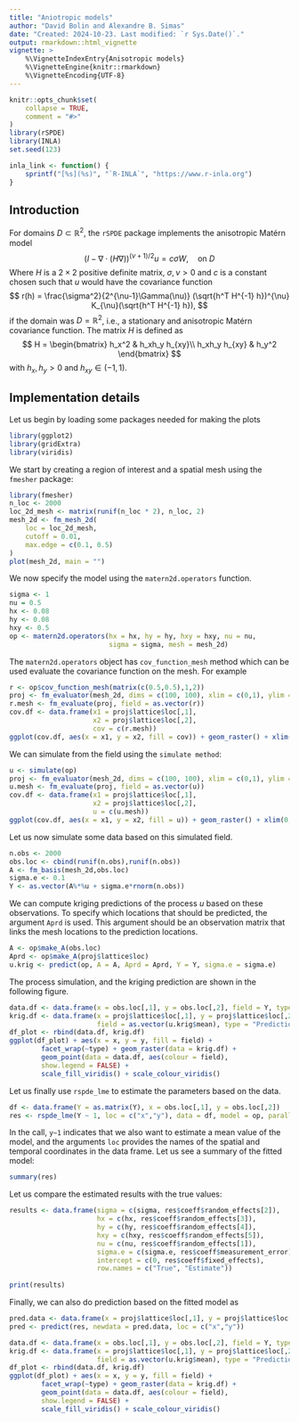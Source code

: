```yaml
---
title: "Aniotropic models"
author: "David Bolin and Alexandre B. Simas"
date: "Created: 2024-10-23. Last modified: `r Sys.Date()`."
output: rmarkdown::html_vignette
vignette: >
    %\VignetteIndexEntry{Anisotropic models}
    %\VignetteEngine{knitr::rmarkdown}
    %\VignetteEncoding{UTF-8}
---
```

    
```r
knitr::opts_chunk$set(
    collapse = TRUE,
    comment = "#>"
)
library(rSPDE)
library(INLA)    
set.seed(123)
```

```r
inla_link <- function() {
    sprintf("[%s](%s)", "`R-INLA`", "https://www.r-inla.org")
}
```

## Introduction

For domains $D\subset \mathbb{R}^2$, the `rSPDE` package implements the anisotropic Matérn model
$$
    (I - \nabla\cdot (H\nabla))^{(\nu + 1)/2} u = c\sigma W, \quad \text{on }  D
$$
Where $H$ is a $2\times 2$ positive definite matrix, $\sigma, \nu >0$ and $c$ is a constant chosen such that $u$ would have 
the covariance function 
$$
r(h) = \frac{\sigma^2}{2^{\nu-1}\Gamma(\nu)} (\sqrt{h^T H^{-1} h})^{\nu} K_{\nu}(\sqrt{h^T H^{-1} h}),
$$
if the domain was $D = \mathbb{R}^2$, i.e., a stationary and anisotropic Matérn covariance function. The matrix $H$ is defined as 
$$
H = \begin{bmatrix}
h_x^2 & h_xh_y h_{xy}\\
h_xh_y h_{xy} & h_y^2
\end{bmatrix}
$$
with $h_x,h_y>0$ and $h_{xy} \in (-1,1)$. 

## Implementation details 
Let us begin by loading some packages needed for making the plots
```r
library(ggplot2)
library(gridExtra)
library(viridis)
```
We start by creating a region of interest and a spatial mesh using the `fmesher` package:
```r
library(fmesher)
n_loc <- 2000
loc_2d_mesh <- matrix(runif(n_loc * 2), n_loc, 2)
mesh_2d <- fm_mesh_2d(
    loc = loc_2d_mesh,
    cutoff = 0.01,
    max.edge = c(0.1, 0.5)
)
plot(mesh_2d, main = "")
```

We now specify the model using the `matern2d.operators` function. 
```r
sigma <- 1
nu = 0.5
hx <- 0.08
hy <- 0.08
hxy <- 0.5
op <- matern2d.operators(hx = hx, hy = hy, hxy = hxy, nu = nu, 
                         sigma = sigma, mesh = mesh_2d)
```

The `matern2d.operators` object has `cov_function_mesh` method which can be used 
evaluate the covariance function on the mesh. For example
```r
r <- op$cov_function_mesh(matrix(c(0.5,0.5),1,2))
proj <- fm_evaluator(mesh_2d, dims = c(100, 100), xlim = c(0,1), ylim = c(0,1))
r.mesh <- fm_evaluate(proj, field = as.vector(r))
cov.df <- data.frame(x1 = proj$lattice$loc[,1],
                     x2 = proj$lattice$loc[,2], 
                     cov = c(r.mesh))
ggplot(cov.df, aes(x = x1, y = x2, fill = cov)) + geom_raster() + xlim(0,1) + ylim(0,1) + scale_fill_viridis()
```


We can simulate from the field using the `simulate method`:
```r
u <- simulate(op)
proj <- fm_evaluator(mesh_2d, dims = c(100, 100), xlim = c(0,1), ylim = c(0,1))
u.mesh <- fm_evaluate(proj, field = as.vector(u))
cov.df <- data.frame(x1 = proj$lattice$loc[,1],
                     x2 = proj$lattice$loc[,2], 
                     u = c(u.mesh))
ggplot(cov.df, aes(x = x1, y = x2, fill = u)) + geom_raster() + xlim(0,1) + ylim(0,1) + scale_fill_viridis()
```

Let us now simulate some data based on this simulated field.

```r
n.obs <- 2000
obs.loc <- cbind(runif(n.obs),runif(n.obs))
A <- fm_basis(mesh_2d,obs.loc)
sigma.e <- 0.1
Y <- as.vector(A%*%u + sigma.e*rnorm(n.obs))
```

We can compute kriging predictions of the process $u$ based on these observations. 
To specify which locations that should be predicted, the argument `Aprd` is used. 
This argument should be an observation matrix that links the mesh locations to the prediction locations.  
```r
A <- op$make_A(obs.loc)
Aprd <- op$make_A(proj$lattice$loc)
u.krig <- predict(op, A = A, Aprd = Aprd, Y = Y, sigma.e = sigma.e)
```
The process simulation,  and the kriging prediction are shown in the following figure.

```r
data.df <- data.frame(x = obs.loc[,1], y = obs.loc[,2], field = Y, type = "Data")
krig.df <- data.frame(x = proj$lattice$loc[,1], y = proj$lattice$loc[,2],
                      field = as.vector(u.krig$mean), type = "Prediction")
df_plot <- rbind(data.df, krig.df)
ggplot(df_plot) + aes(x = x, y = y, fill = field) +
        facet_wrap(~type) + geom_raster(data = krig.df) +
        geom_point(data = data.df, aes(colour = field),
        show.legend = FALSE) + 
        scale_fill_viridis() + scale_colour_viridis()

```
Let us finally use `rspde_lme` to estimate the parameters based on the data.

```r
df <- data.frame(Y = as.matrix(Y), x = obs.loc[,1], y = obs.loc[,2])
res <- rspde_lme(Y ~ 1, loc = c("x","y"), data = df, model = op, parallel = TRUE)
```

In the call, `y~1` indicates that we also want to estimate a mean value of the model, and the arguments `loc` provides the names of the spatial and temporal coordinates in the data frame. 
Let us see a summary of the fitted model:

```r
summary(res)
```

Let us compare the estimated results with the true values:
```r
results <- data.frame(sigma = c(sigma, res$coeff$random_effects[2]),
                      hx = c(hx, res$coeff$random_effects[3]), 
                      hy = c(hy, res$coeff$random_effects[4]),
                      hxy = c(hxy, res$coeff$random_effects[5]),
                      nu = c(nu, res$coeff$random_effects[1]),
                      sigma.e = c(sigma.e, res$coeff$measurement_error),
                      intercept = c(0, res$coeff$fixed_effects),
                      row.names = c("True", "Estimate"))
                      
print(results)
```

Finally, we can also do prediction based on the fitted model as 
```r
pred.data <- data.frame(x = proj$lattice$loc[,1], y = proj$lattice$loc[,2])
pred <- predict(res, newdata = pred.data, loc = c("x","y"))

data.df <- data.frame(x = obs.loc[,1], y = obs.loc[,2], field = Y, type = "Data")
krig.df <- data.frame(x = proj$lattice$loc[,1], y = proj$lattice$loc[,2],
                      field = as.vector(u.krig$mean), type = "Prediction")
df_plot <- rbind(data.df, krig.df)
ggplot(df_plot) + aes(x = x, y = y, fill = field) +
        facet_wrap(~type) + geom_raster(data = krig.df) +
        geom_point(data = data.df, aes(colour = field),
        show.legend = FALSE) + 
        scale_fill_viridis() + scale_colour_viridis()

```
